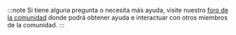 :::note 
Si tiene alguna pregunta o necesita más ayuda, visite nuestro [foro de la comunidad](https://support.teradata.com/community) donde podrá obtener ayuda e interactuar con otros miembros de la comunidad. 
:::
